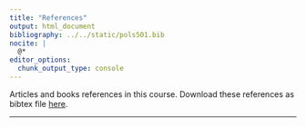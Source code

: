 ```yaml
---
title: "References"
output: html_document
bibliography: ../../static/pols501.bib
nocite: |
  @*
editor_options: 
  chunk_output_type: console
---
```


Articles and books references in this course. Download these references as bibtex file [here](/pols501.bib).

----

